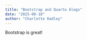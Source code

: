 ```yaml
---
title: "Bootstrap and Quarto blogs"
date: "2025-08-18"
author: "Charlotte Hadley"
---
```


Bootstrap is great!